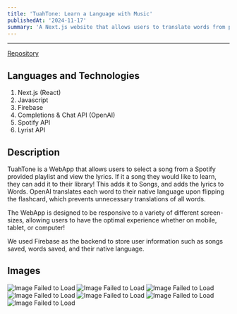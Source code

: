 ```yaml
---
title: 'TuahTone: Learn a Language with Music'
publishedAt: '2024-11-17'
summary: 'A Next.js website that allows users to translate words from popular songs in a variety of languages.'
---
```

[Repository]:https://github.com/TheOfficialBarn/tuahtone
---

[Repository]

## Languages and Technologies

1. Next.js (React)
2. Javascript
3. Firebase
4. Completions & Chat API (OpenAI)
5. Spotify API
6. Lyrist API

## Description

TuahTone is a WebApp that allows users to select a song from a Spotify provided playlist and view the lyrics. If it a song they would like to learn, they can add it to their library! This adds it to Songs, and adds the lyrics to Words. OpenAI translates each word to their native language upon flipping the flashcard, which prevents unnecessary translations of all words.

The WebApp is designed to be responsive to a variety of different screen-sizes, allowing users to have the optimal experience whether on mobile, tablet, or computer!

We used Firebase as the backend to store user information such as songs saved, words saved, and their native language.

## Images

![Image Failed to Load](/tuahtone/tuahtone-home.png "home")
![Image Failed to Load](/tuahtone/tuahtone-chat.png "chat")
![Image Failed to Load](/tuahtone/tuahtone-home-mobile.png "mobile home")
![Image Failed to Load](/tuahtone/tuahtone-auth.png "auth")
![Image Failed to Load](/tuahtone/tuahtone-lyrics.png "lyrics")
![Image Failed to Load](/tuahtone/tuahtone-songs.png "songs")
![Image Failed to Load](/tuahtone/tuahtone-words.png "words")